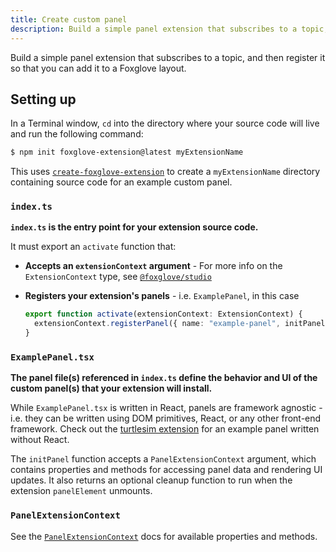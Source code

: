 ```yaml
---
title: Create custom panel
description: Build a simple panel extension that subscribes to a topic, and then register it so that you can add it to a Foxglove layout.
---
```


Build a simple panel extension that subscribes to a topic, and then register it so that you can add it to a Foxglove layout.

## Setting up

In a Terminal window, `cd` into the directory where your source code will live and run the following command:

```bash
$ npm init foxglove-extension@latest myExtensionName
```

This uses [`create-foxglove-extension`](https://github.com/foxglove/create-foxglove-extension) to create a `myExtensionName` directory containing source code for an example custom panel.

### `index.ts`

**`index.ts` is the entry point for your extension source code.**

It must export an `activate` function that:

- **Accepts an `extensionContext` argument** - For more info on the `ExtensionContext` type, see [`@foxglove/studio`](https://github.com/foxglove/studio/blob/main/packages/studio/index.d.ts)

- **Registers your extension's panels** - i.e. `ExamplePanel`, in this case

  ```ts
  export function activate(extensionContext: ExtensionContext) {
    extensionContext.registerPanel({ name: "example-panel", initPanel: initExamplePanel });
  }
  ```

### `ExamplePanel.tsx`

**The panel file(s) referenced in `index.ts` define the behavior and UI of the custom panel(s) that your extension will install.**

While `ExamplePanel.tsx` is written in React, panels are framework agnostic - i.e. they can be written using DOM primitives, React, or any other front-end framework. Check out the [turtlesim extension](https://github.com/foxglove/studio-extension-turtlesim/blob/main/src/TurtlePanel.ts) for an example panel written without React.

The `initPanel` function accepts a `PanelExtensionContext` argument, which contains properties and methods for accessing panel data and rendering UI updates. It also returns an optional cleanup function to run when the extension `panelElement` unmounts.

### `PanelExtensionContext`

See the [`PanelExtensionContext`](/docs/visualizing/extensions/panel-api) docs for available properties and methods.
